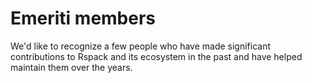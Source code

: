 
# Emeriti members

We'd like to recognize a few people who have made significant contributions to Rspack and its ecosystem in the past and have helped maintain them over the years.

<RandomContributorsList />
